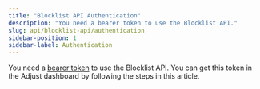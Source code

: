 ```yaml
---
title: "Blocklist API Authentication"
description: "You need a bearer token to use the Blocklist API."
slug: api/blocklist-api/authentication
sidebar-position: 1
sidebar-label: Authentication
---
```


You need a [bearer token](https://developer.mozilla.org/en-US/docs/Web/HTTP/Authentication) to use the Blocklist API. You can get this token in the Adjust dashboard by following the steps in this article.


<Authentication />
